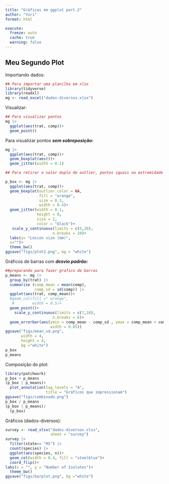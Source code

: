 ```yaml
---
title: "Gráficos em ggplot part.2"
author: "Yuri"
format: html

execute: 
  freeze: auto
  cache: true
  warning: false
---
```


## Meu Segundo Plot

Importando dados:

```r
## Para importar uma planilha em xlsx
library(tidyverse)
library(readxl)
mg <- read_excel("dados-diversos.xlsx")
```

Visualizar:

```r
## Para visualizar pontos 
mg |> 
  ggplot(aes(trat, comp))+
  geom_point()
```

Para visualizar pontos ***sem sobreposição:***

```r
mg |> 
  ggplot(aes(trat, comp))+
  geom_boxplot(aes())+
  geom_jitter(width = 0.1)

## Para retirar o valor duplo de outlier, pontos iguais na extremidade do gráfico

p_box <- mg |> 
  ggplot(aes(trat, comp))+
  geom_boxplot(outlier.color = NA,
               fill = "orange",
               size = 0.3,
               width = 0.4)+
  geom_jitter(width = 0.1,
              height = 0,
              size = 2,
              color = "black")+
   scale_y_continuous(limits = c(5,20),
                     n.breaks = 10)+
  labs(y= "Lesion size (mm)",
  x="")+
  theme_bw()
ggsave("figs/plot2.png", bg = "white")
```

Gráficos de barras com ***desvio padrão:***

```r
##preparando para fazer grafico de barras
p_means <- mg |> 
  group_by(trat) |> 
  summarise (comp_mean = mean(comp),
             comp_sd = sd(comp)) |> 
  ggplot(aes(trat, comp_mean))+
  #geom_col(fill =" orange",
   #        width = 0.5)+
  geom_point()+
    scale_y_continuous(limits = c(7,18),
                     n.breaks = 6)+
  geom_errorbar(aes(ymin = comp_mean - comp_sd , ymax = comp_mean + comp_sd,
                    width = 0.05))
ggsave("figs/mean_sd.png",
       width = 4,
       height = 4,
       bg ="white")
p_box
p_means
```

Composição do plot:

```r
library(patchwork)
p_box + p_means
(p_box | p_means)+
  plot_annotation(tag_levels = "A",
                  title = "Gráficos que impressionam")
ggsave("figs/combinado.png")
p_box / p_means
(p_box | p_means)/
  (p_box)
```

Gráficos (dados-diversos):

```r
survey <- read_xlsx("dados-diversos.xlsx", 
                    sheet = "survey")
survey |> 
  filter(state== "RS") |>
  count(species) |> 
  ggplot(aes(species, n))+
  geom_col(width = 0.4, fill = "steelblue")+
  coord_flip()+
labs(x = "", y = "Number of Isolates")+
  theme_bw()
ggsave("figs/barplot.png", bg ="white")

```
